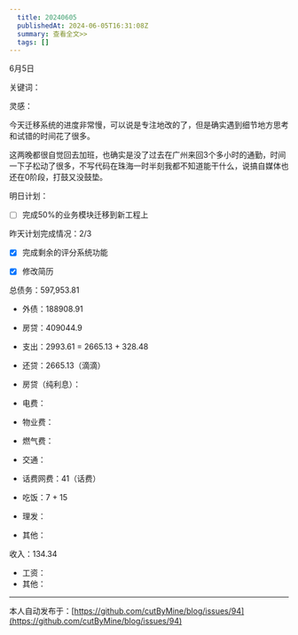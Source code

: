 ```yaml
---
  title: 20240605
  publishedAt: 2024-06-05T16:31:08Z
  summary: 查看全文>>
  tags: []
---
```


6月5日

关键词：

灵感：

今天迁移系统的进度非常慢，可以说是专注地改的了，但是确实遇到细节地方思考和试错的时间花了很多。

这两晚都很自觉回去加班，也确实是没了过去在广州来回3个多小时的通勤，时间一下子松动了很多，不写代码在珠海一时半刻我都不知道能干什么，说搞自媒体也还在0阶段，打鼓又没鼓垫。



明日计划：

- [ ] 完成50%的业务模块迁移到新工程上

昨天计划完成情况：2/3

- [x] 完成剩余的评分系统功能
- [x] 修改简历


总债务：597,953.81
- 外债：188908.91
- 房贷：409044.9

- 支出：2993.61 = 2665.13 + 328.48
- 还贷：2665.13（滴滴）
- 房贷（纯利息）：
- 电费：
- 物业费：
- 燃气费：
- 交通：
- 话费网费：41（话费）
- 吃饭：7 + 15
- 理发：
- 其他：

收入：134.34
- 工资：
- 其他：


---
本人自动发布于：[https://github.com/cutByMine/blog/issues/94](https://github.com/cutByMine/blog/issues/94)
